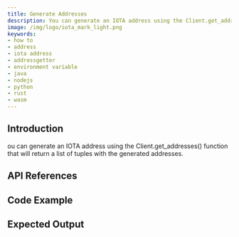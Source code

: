 ```yaml
---
title: Generate Addresses
description: You can generate an IOTA address using the Client.get_addresses() function that will return a list of tuples with the generated addresses.
image: /img/logo/iota_mark_light.png
keywords:
- how to
- address
- iota address
- addressgetter
- environment variable
- java
- nodejs
- python
- rust
- wasm
---
```





## Introduction

ou can generate an IOTA address using the Client.get_addresses() function that will return a list of tuples with the generated addresses.

## API References

<Tabs groupId="language">
    <TabItem value="rust" label="Rust">
        <RustApiLinks/>
    </TabItem>
    <TabItem value="nodejs" label="Nodejs">
        <NodejsApiLinks/>
    </TabItem>
    <TabItem value="python" label="Python">
        <PythonApiLinks/>
    </TabItem>
    <TabItem value="java" label="Java">
        <JavaApiLinks/>
    </TabItem>
</Tabs>

## Code Example

<Tabs groupId="language">
    <TabItem value="rust" label="Rust">
        <RustCode/>
    </TabItem>
    <TabItem value="nodejs" label="Nodejs">
        <NodejsCode/>
    </TabItem>
    <TabItem value="python" label="Python">
        <PythonCode/>
    </TabItem>
    <TabItem value="java" label="Java">
        <JavaCode/>
    </TabItem>
</Tabs>

## Expected Output

<Tabs groupId="language">
    <TabItem value="rust" label="Rust">
        <RustOutput/>
    </TabItem>
    <TabItem value="nodejs" label="Nodejs">
        <NodejsOutput/>
    </TabItem>
    <TabItem value="python" label="Python">
        <PythonOutput/>
    </TabItem>
    <TabItem value="java" label="Java">
        <JavaOutput/>
    </TabItem>
</Tabs>

